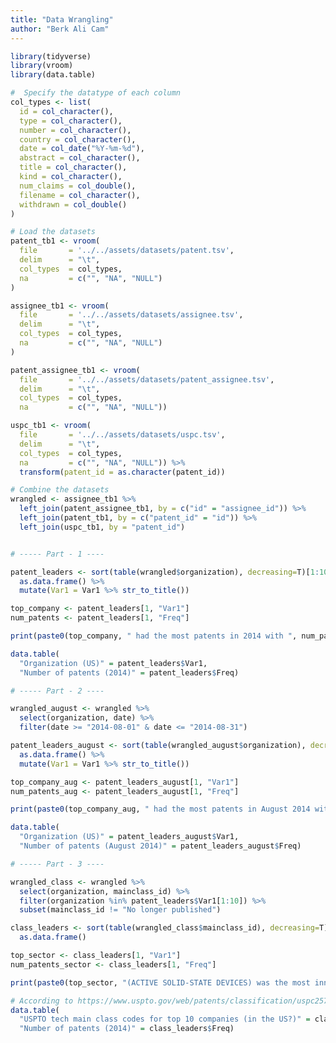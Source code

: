 ```yaml
---
title: "Data Wrangling"
author: "Berk Ali Cam"
---
```


```r
library(tidyverse)
library(vroom)
library(data.table)

#  Specify the datatype of each column
col_types <- list(
  id = col_character(),
  type = col_character(),
  number = col_character(),
  country = col_character(),
  date = col_date("%Y-%m-%d"),
  abstract = col_character(),
  title = col_character(),
  kind = col_character(),
  num_claims = col_double(),
  filename = col_character(),
  withdrawn = col_double()
)

# Load the datasets
patent_tb1 <- vroom(
  file       = '../../assets/datasets/patent.tsv', 
  delim      = "\t", 
  col_types  = col_types,
  na         = c("", "NA", "NULL")
)

assignee_tb1 <- vroom(
  file       = '../../assets/datasets/assignee.tsv',
  delim      = "\t",
  col_types  = col_types,
  na         = c("", "NA", "NULL")
)

patent_assignee_tb1 <- vroom(
  file       = '../../assets/datasets/patent_assignee.tsv',
  delim      = "\t",
  col_types  = col_types,
  na         = c("", "NA", "NULL"))

uspc_tb1 <- vroom(
  file       = '../../assets/datasets/uspc.tsv',
  delim      = "\t",
  col_types  = col_types,
  na         = c("", "NA", "NULL")) %>%
  transform(patent_id = as.character(patent_id))

# Combine the datasets
wrangled <- assignee_tb1 %>%
  left_join(patent_assignee_tb1, by = c("id" = "assignee_id")) %>%
  left_join(patent_tb1, by = c("patent_id" = "id")) %>%
  left_join(uspc_tb1, by = "patent_id")


# ----- Part - 1 ----

patent_leaders <- sort(table(wrangled$organization), decreasing=T)[1:10] %>%
  as.data.frame() %>%
  mutate(Var1 = Var1 %>% str_to_title())

top_company <- patent_leaders[1, "Var1"]
num_patents <- patent_leaders[1, "Freq"]

print(paste0(top_company, " had the most patents in 2014 with ", num_patents, " patents."))

data.table(
  "Organization (US)" = patent_leaders$Var1,
  "Number of patents (2014)" = patent_leaders$Freq)

# ----- Part - 2 ----

wrangled_august <- wrangled %>%
  select(organization, date) %>%
  filter(date >= "2014-08-01" & date <= "2014-08-31")

patent_leaders_august <- sort(table(wrangled_august$organization), decreasing=T)[1:10] %>%
  as.data.frame() %>%
  mutate(Var1 = Var1 %>% str_to_title())

top_company_aug <- patent_leaders_august[1, "Var1"]
num_patents_aug <- patent_leaders_august[1, "Freq"]

print(paste0(top_company_aug, " had the most patents in August 2014 with ", num_patents_aug, " patents."))

data.table(
  "Organization (US)" = patent_leaders_august$Var1,
  "Number of patents (August 2014)" = patent_leaders_august$Freq)

# ----- Part - 3 ----

wrangled_class <- wrangled %>%
  select(organization, mainclass_id) %>%
  filter(organization %in% patent_leaders$Var1[1:10]) %>%
  subset(mainclass_id != "No longer published")

class_leaders <- sort(table(wrangled_class$mainclass_id), decreasing=T)[1:5] %>%
  as.data.frame() 

top_sector <- class_leaders[1, "Var1"]
num_patents_sector <- class_leaders[1, "Freq"]

print(paste0(top_sector, "(ACTIVE SOLID-STATE DEVICES) was the most innovative sector in 2014 with ", num_patents_sector, " patents."))

# According to https://www.uspto.gov/web/patents/classification/uspc257/defs257.htm#:~:text=Class%20Definition%20for%20Class%20257,TRANSISTORS%2C%20SOLID%2DSTATE%20DIODES)
data.table(
  "USPTO tech main class codes for top 10 companies (in the US?)" = class_leaders$Var1,
  "Number of patents (2014)" = class_leaders$Freq)
```



